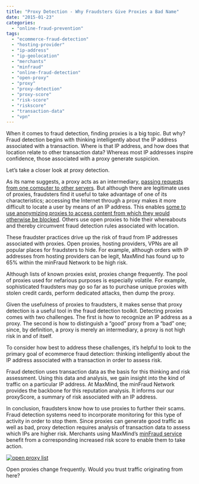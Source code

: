 ```yaml
---
title: "Proxy Detection - Why Fraudsters Give Proxies a Bad Name"
date: "2015-01-23"
categories: 
  - "online-fraud-prevention"
tags: 
  - "ecommerce-fraud-detection"
  - "hosting-provider"
  - "ip-address"
  - "ip-geolocation"
  - "merchants"
  - "minfraud"
  - "online-fraud-detection"
  - "open-proxy"
  - "proxy"
  - "proxy-detection"
  - "proxy-score"
  - "risk-score"
  - "riskscore"
  - "transaction-data"
  - "vpn"
---
```


When it comes to fraud detection, finding proxies is a big topic. But why? Fraud detection begins with thinking intelligently about the IP address associated with a transaction. Where is that IP address, and how does that location relate to other transaction data? Whereas most IP addresses inspire confidence, those associated with a proxy generate suspicion.

Let’s take a closer look at proxy detection.

As its name suggests, a proxy acts as an intermediary, [passing requests from one computer to other servers](https://en.wikipedia.org/wiki/Proxy_server). But although there are legitimate uses of proxies, fraudsters find it useful to take advantage of one of its characteristics; accessing the Internet through a proxy makes it more difficult to locate a user by means of an IP address. This enables [some to use anonymizing proxies to access content from which they would otherwise be blocked](https://cyber.law.harvard.edu/publications/2010/Circumvention_Tool_Usage). Others use open proxies to hide their whereabouts and thereby circumvent fraud detection rules associated with location.

These fraudster practices drive up the risk of fraud from IP addresses associated with proxies. Open proxies, hosting providers, VPNs are all popular places for fraudsters to hide. For example, although orders with IP addresses from hosting providers can be legit, MaxMind has found up to 65% within the minFraud Network to be high risk.

Although lists of known proxies exist, proxies change frequently. The pool of proxies used for nefarious purposes is especially volatile. For example, sophisticated fraudsters may go so far as to purchase unique proxies with stolen credit cards, perform dedicated attacks, then dump the proxy.

Given the usefulness of proxies to fraudsters, it makes sense that proxy detection is a useful tool in the fraud detection toolkit. Detecting proxies comes with two challenges. The first is how to recognize an IP address as a proxy. The second is how to distinguish a “good” proxy from a “bad” one; since, by definition, a proxy is merely an intermediary, a proxy is not high risk in and of itself.

To consider how best to address these challenges, it’s helpful to look to the primary goal of ecommerce fraud detection: thinking intelligently about the IP address associated with a transaction in order to assess risk.

Fraud detection uses transaction data as the basis for this thinking and risk assessment. Using this data and analysis, we gain insight into the kind of traffic on a particular IP address. At MaxMind, the minFraud Network provides the backbone for this reputation analysis. It informs our our proxyScore, a summary of risk associated with an IP address.

In conclusion, fraudsters know how to use proxies to further their scams. Fraud detection systems need to incorporate monitoring for this type of activity in order to stop them. Since proxies can generate good traffic as well as bad, proxy detection requires analysis of transaction data to assess which IPs are higher risk. Merchants using MaxMind’s [minFraud service](https://www.maxmind.com/en/minfraud-services) benefit from a corresponding increased risk score to enable them to take action.

[![open proxy list](images/open-proxy-list-300x231.png)](https://blog.maxmind.com/wp-content/uploads/2015/01/open-proxy-list.png)

Open proxies change frequently. Would you trust traffic originating from here?
